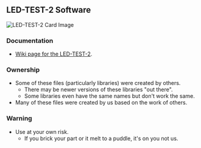 == LED-TEST-2 Software ==

<img src="http://land-boards.com/blwiki/images/5/50/LED-TEST-2-MyMenu-P1010248-640px.jpg" alt="LED-TEST-2 Card Image"></img>

=== Documentation ===

*[http://land-boards.com/wiki/index.php?title=LED-TEST-2 Wiki page for the LED-TEST-2].

=== Ownership ===

* Some of these files (particularly libraries) were created by others.
** There may be newer versions of these libraries "out there".
** Some libraries even have the same names but don't work the same.
* Many of these files were created by us based on the work of others.

=== Warning ===

* Use at your own risk.
** If you brick your part or it melt to a puddle, it's on you not us.

